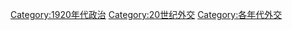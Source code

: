 [[Category:1920年代政治|Category:1920年代政治]]
[[Category:20世纪外交|Category:20世纪外交]]
[[Category:各年代外交|Category:各年代外交]]